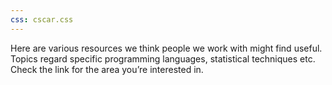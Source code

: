 ```yaml
---
css: cscar.css
---
```



Here are various resources we think people we work with might find useful. Topics regard specific programming languages, statistical techniques etc. Check the link for the area you're interested in.